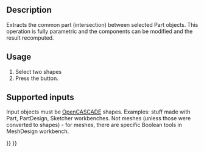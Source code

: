 <languages/>
<translate>

<!--T:6-->
{{Docnav
|[[Part_Fuse|Fuse]]
|[[Part_JoinConnect|JoinConnect]]
|[[Part_Workbench|Part]]
|IconL=Part_Fuse.svg
|IconR=Part_JoinConnect.svg
|IconC=Workbench_Part.svg
}}

<!--T:1-->
{{GuiCommand
|Name=Part Common
|MenuLocation=Part → Boolean → Common
|Workbenches=[[Part_Workbench|Part]]
|SeeAlso=[[Part_Boolean|Part Boolean]], [[Part_Cut|Part Cut]], [[Part_Fuse|Part Fuse]]
}}

==Description== <!--T:10-->

<!--T:2-->
Extracts the common part (intersection) between selected Part objects. This operation is fully parametric and the components can be modified and the result recomputed.

== Usage == <!--T:11-->

<!--T:3-->
# Select two shapes
# Press the {{Button|[[Image:Part_Common.svg|16px|link=Part_Common]] [[Part_Common|Common]]}} button.

== Supported inputs == <!--T:4-->

<!--T:5-->
Input objects must be [[OpenCASCADE|OpenCASCADE]] shapes. Examples: stuff made with Part, PartDesign, Sketcher workbenches. Not meshes (unless those were converted to shapes) - for meshes, there are specific Boolean tools in MeshDesign workbench.


<!--T:7-->
{{Docnav
|[[Part_Fuse|Fuse]]
|[[Part_JoinConnect|JoinConnect]]
|[[Part_Workbench|Part]]
|IconL=Part_Fuse.svg
|IconR=Part_JoinConnect.svg
|IconC=Workbench_Part.svg
}}

</translate>
{{Part_Tools_navi{{#translation:}}}}
{{Userdocnavi{{#translation:}}}}